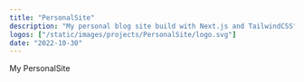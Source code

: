 ---
title: "PersonalSite"
description: "My personal blog site build with Next.js and TailwindCSS"
logos: ["/static/images/projects/PersonalSite/logo.svg"]
date: "2022-10-30"
---

My PersonalSite
